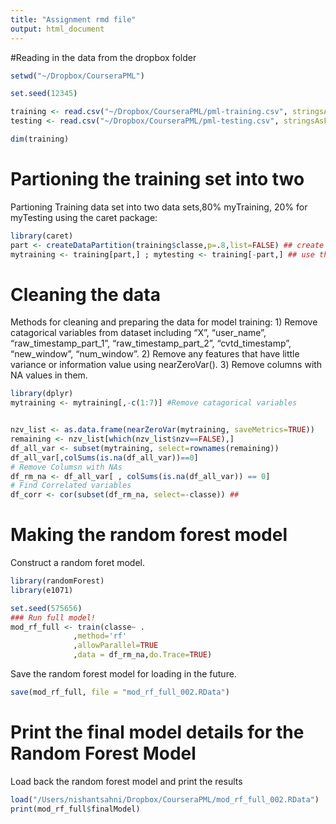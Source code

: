 ```yaml
---
title: "Assignment rmd file"
output: html_document
---
```


#Reading in the data from the dropbox folder

```r
setwd("~/Dropbox/CourseraPML")

set.seed(12345)

training <- read.csv("~/Dropbox/CourseraPML/pml-training.csv", stringsAsFactors=FALSE,na.strings=c("NA","#DIV/0!",""))
testing <- read.csv("~/Dropbox/CourseraPML/pml-testing.csv", stringsAsFactors=FALSE,na.strings=c("NA","#DIV/0!",""))

dim(training)
```

# Partioning the training set into two
Partioning Training data set into two data sets,80% myTraining, 20% for myTesting using the caret package:


```r
library(caret)
part <- createDataPartition(training$classe,p=.8,list=FALSE) ## create a partion index
mytraining <- training[part,] ; mytesting <- training[-part,] ## use the

```

# Cleaning the data

Methods for cleaning and preparing the data for model training:
1) Remove catagorical variables from dataset including “X”, “user_name”, “raw_timestamp_part_1”, “raw_timestamp_part_2”, “cvtd_timestamp”, “new_window”, “num_window”.
2) Remove any features that have little variance or information value using nearZeroVar().
3) Remove columns with NA values in them.

```r
library(dplyr) 
mytraining <- mytraining[,-c(1:7)] #Remove catagorical variables 


nzv_list <- as.data.frame(nearZeroVar(mytraining, saveMetrics=TRUE))
remaining <- nzv_list[which(nzv_list$nzv==FALSE),]
df_all_var <- subset(mytraining, select=rownames(remaining))
df_all_var[,colSums(is.na(df_all_var))==0]
# Remove Columsn with NAs
df_rm_na <- df_all_var[ , colSums(is.na(df_all_var)) == 0]
# Find Correlated variables 
df_corr <- cor(subset(df_rm_na, select=-classe)) ##

```

# Making the random forest model

Construct a random foret model. 

```r
library(randomForest)
library(e1071)

set.seed(575656)
### Run full model!
mod_rf_full <- train(classe~ . 
              ,method='rf'
              ,allowParallel=TRUE
              ,data = df_rm_na,do.Trace=TRUE)
```


Save the random forest model for loading in the future.

```r
save(mod_rf_full, file = "mod_rf_full_002.RData")

```

# Print the final model details for the Random Forest Model

Load back the random forest model and print the results

```r
load("/Users/nishantsahni/Dropbox/CourseraPML/mod_rf_full_002.RData")
print(mod_rf_full$finalModel)

```


